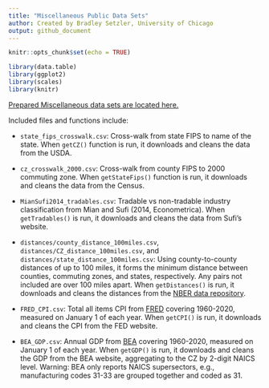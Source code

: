 ```yaml
---
title: "Miscellaneous Public Data Sets"
author: Created by Bradley Setzler, University of Chicago
output: github_document
---
```


```r
knitr::opts_chunk$set(echo = TRUE)
```

```r
library(data.table)
library(ggplot2)
library(scales)
library(knitr)
```



[Prepared Miscellaneous data sets are located here.](https://github.com/setzler/EconData/tree/master/DataRepo/Miscellaneous/)


Included files and functions include:

- `state_fips_crosswalk.csv`: Cross-walk from state FIPS to name of the state. When `getCZ()` function is run, it downloads and cleans the data from the USDA.

- `cz_crosswalk_2000.csv`: Cross-walk from county FIPS to 2000 commuting zone. When `getStateFips()` function is run, it downloads and cleans the data from the Census.

- `MianSufi2014_tradables.csv`: Tradable vs non-tradable industry classification from Mian and Sufi (2014, Econometrica). When `getTradables()` is run, it downloads and cleans the data from Sufi's website.

- `distances/county_distance_100miles.csv`, `distances/CZ_distance_100miles.csv`, and `distances/state_distance_100miles.csv`: Using county-to-county distances of up to 100 miles, it forms the minimum distance between counties, commuting zones, and states, respectively. Any pairs not included are over 100 miles apart. When `getDistances()` is run, it downloads and cleans the distances from the [NBER data repository](https://data.nber.org/distance/2000/sf1/county/).

- `FRED_CPI.csv`: Total all items CPI from [FRED](https://fred.stlouisfed.org/series/CPALTT01USA661S) covering 1960-2020, measured on January 1 of each year. When `getCPI()` is run, it downloads and cleans the CPI from the FED website.

- `BEA_GDP.csv`: Annual GDP from [BEA](https://apps.bea.gov/regional/downloadzip.cfm) covering 1960-2020, measured on January 1 of each year. When `getGDP()` is run, it downloads and cleans the GDP from the BEA website, aggregating to the CZ by 2-digit NAICS level. Warning: BEA only reports NAICS supersectors, e.g., manufacturing codes 31-33 are grouped together and coded as 31.




